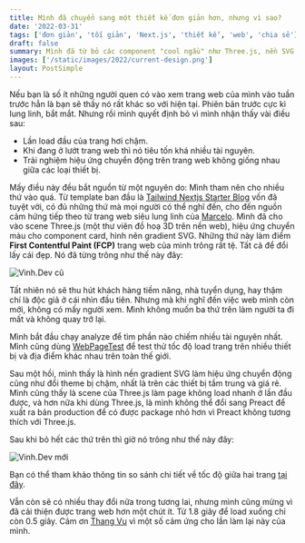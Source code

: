 ```yaml
---
title: Mình đã chuyển sang một thiết kế đơn giản hơn, nhưng vì sao?
date: '2022-03-31'
tags: ['đơn giản', 'tối giản', 'Next.js', 'thiết kế', 'web', 'chia sẻ']
draft: false
summary: Mình đã từ bỏ các component "cool ngầu" như Three.js, nền SVG với hiệu ứng gradient cho trang web cá nhân Next.js để đổi lấy một giao diện đơn giản hơn và cuối cùng mình cũng thấy nhẹ nhõm. Nghe mình nói lí do vì sao nhé.
images: ['/static/images/2022/current-design.png']
layout: PostSimple
---
```


Nếu bạn là số ít những người quen có vào xem trang web của mình vào tuần trước hẳn là bạn sẽ thấy nó rất khác so với hiện tại. Phiên bản trước cực kì lung linh, bắt mắt. Nhưng rồi mình quyết định bỏ vì mình nhận thấy vài điều sau:

- Lần load đầu của trang hơi chậm.
- Khi đang ở lướt trang web thì nó tiêu tốn khá nhiều tài nguyên.
- Trải nghiệm hiệu ứng chuyển động trên trang web không giống nhau giữa các loại thiết bị.

Mấy điều này đều bắt nguồn từ một nguyên do: Mình tham nên cho nhiều thứ vào quá. Từ template ban đầu là [Tailwind Nextjs Starter Blog](https://github.com/timlrx/tailwind-nextjs-starter-blog) vốn đã tuyệt vời, có đủ những thứ mà mọi người có thể nghĩ đến, cho đến nguồn cảm hứng tiếp theo từ trang web siêu lung linh của [Marcelo](https://twitter.com/marceloavf). Mình đã cho vào scene Three.js (một thư viên đồ hoạ 3D trên nền web), hiệu ứng chuyển màu cho component card, hình nên gradient SVG. Những thứ này làm điểm **First Contentful Paint (FCP)** trang web của mình trông rất tệ. Tất cả để đổi lấy cái đẹp. Nó đã từng trông như thế này đây:

![Vinh.Dev cũ](/static/images/2022/old-design.png)

Tất nhiên nó sẽ thu hút khách hàng tiềm năng, nhà tuyển dụng, hay thậm chí là độc giả ở cái nhìn đầu tiên. Nhưng mà khi nghĩ đến việc web mình còn mới, không có mấy người xem. Mình không muốn ba thứ trên làm người ta đi mất và không quay trở lại.

Mình bắt đầu chạy analyze để tìm phần nào chiếm nhiều tài nguyên nhất. Mình cũng dùng [WebPageTest](https://www.webpagetest.org) để test thử tốc độ load trang trên nhiều thiết bị và địa điểm khác nhau trên toàn thế giới.

Sau một hồi, mình thấy là hình nền gradient SVG làm hiệu ứng chuyển động cũng như đổi theme bị chậm, nhất là trên các thiết bị tầm trung và giá rẻ. Mình cũng thấy là scene của Three.js làm page không load nhanh ở lần đầu được, và hơn nữa khi dùng Three.js, là mình không thể đổi sang Preact để xuất ra bản production để có được package nhỏ hơn vì Preact không tương thích với Three.js.

Sau khi bỏ hết các thứ trên thì giờ nó trông như thế này đây:

![Vinh.Dev mới](/static/images/2022/current-design.png)

Bạn có thể tham khảo thông tin so sánh chi tiết về tốc độ giữa hai trang [tại đây](https://www.webpagetest.org/video/compare.php?tests=220402_BiDcS0_5FK,220402_AiDcQ9_5VV).

Vẫn còn sẽ có nhiều thay đổi nữa trong tương lai, nhưng mình cũng mừng vì đã cải thiện được trang web hơn một chút ít. Từ 1.8 giây để load xuống chỉ còn 0.5 giây. Cảm ơn [Thang Vu](https://twitter.com/thanghvu) vì một số cảm ứng cho lần làm lại này của mình.
